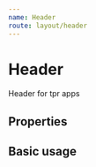 ```yaml
---
name: Header
route: layout/header
---
```



# Header

Header for tpr apps

## Properties

<Props of={Header} />

## Basic usage

<Playground>
	<Header
		title="Exchange - Scheme return"
		logoUrl="https://www.thepensionsregulator.gov.uk/-/media/thepensionsregulator/images/logo/tpr-logo-footer.ashx"
	/>
</Playground>
